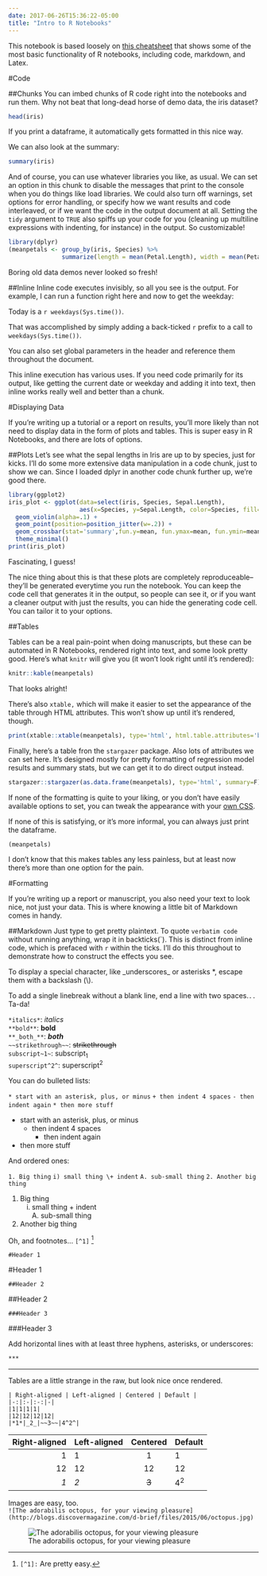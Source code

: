 ```yaml
---
date: 2017-06-26T15:36:22-05:00
title: "Intro to R Notebooks"
---
```


This notebook is based loosely on [this cheatsheet](https://www.rstudio.com/wp-content/uploads/2016/03/rmarkdown-cheatsheet-2.0.pdf) that shows some of the most basic functionality of R notebooks, including code, markdown, and Latex.

#Code

##Chunks
You can imbed chunks of R code right into the notebooks and run them. Why not beat that long-dead horse of demo data, the iris dataset?

```r
head(iris)
```

If you print a dataframe, it automatically gets formatted in this nice way.

We can also look at the summary:
```r
summary(iris)
```

And of course, you can use whatever libraries you like, as usual. We can set an option in this chunk to disable the messages that print to the console when you do things like load libraries. We could also turn off warnings, set options for error handling, or specify how we want results and code interleaved, or if we want the code in the output document at all. Setting the `tidy` argument to `TRUE` also spiffs up your code for you (cleaning up multiline expressions with indenting, for instance) in the output. So customizable! 
```r
library(dplyr)
(meanpetals <- group_by(iris, Species) %>%
               summarize(length = mean(Petal.Length), width = mean(Petal.Width)))
```
Boring old data demos never looked so fresh!

##Inline
Inline code executes invisibly, so all you see is the output. For example, I can run a function right here and now to get the weekday:

Today is a `r weekdays(Sys.time())`.

That was accomplished by simply adding a back-ticked `r` prefix to a call to `weekdays(Sys.time())`.

You can also set global parameters in the header and reference them throughout the document.

This inline execution has various uses. If you need code primarily for its output, like getting the current date or weekday and adding it into text, then inline works really well and better than a chunk.

#Displaying Data

If you're writing up a tutorial or a report on results, you'll more likely than not need to display data in the form of plots and tables. This is super easy in R Notebooks, and there are lots of options.

##Plots
Let's see what the sepal lengths in Iris are up to by species, just for kicks. I'll do some more extensive data manipulation in a code chunk, just to show we can. Since I loaded dplyr in another code chunk further up, we're good there.
```r
library(ggplot2)
iris_plot <- ggplot(data=select(iris, Species, Sepal.Length), 
                    aes(x=Species, y=Sepal.Length, color=Species, fill=Species)) +
  geom_violin(alpha=.1) +
  geom_point(position=position_jitter(w=.2)) +
  geom_crossbar(stat='summary',fun.y=mean, fun.ymax=mean, fun.ymin=mean, fatten=2, width=.5) +
  theme_minimal()
print(iris_plot)
```

Fascinating, I guess!

The nice thing about this is that these plots are completely reproduceable--they'll be generated everytime you run the notebook. You can keep the code cell that generates it in the output, so people can see it, or if you want a cleaner output with just the results, you can hide the generating code cell. You can tailor it to your options.

##Tables

Tables can be a real pain-point when doing manuscripts, but these can be automated in R Notebooks, rendered right into text, and some look pretty good. Here's what `knitr` will give you (it won't look right until it's rendered):
```r
knitr::kable(meanpetals)
```

That looks alright!

There's also `xtable,` which will make it easier to set the appearance of the table through HTML attributes. This won't show up until it's rendered, though.
```r
print(xtable::xtable(meanpetals), type='html', html.table.attributes='border=0  width=250')
```

Finally, here's a table fron the `stargazer` package. Also lots of attributes we can set here. It's designed mostly for pretty formatting of regression model results and summary stats, but we can get it to do direct output instead.
```r
stargazer::stargazer(as.data.frame(meanpetals), type='html', summary=F)
```

If none of the formatting is quite to your liking, or you don't have easily available options to set, you can tweak the appearance with your [own CSS](http://rmarkdown.rstudio.com/html_document_format.html#custom_css).

If none of this is satisfying, or it's more informal, you can always just print the dataframe.
```r
(meanpetals)
```

I don't know that this makes tables any less painless, but at least now there's more than one option for the pain.

#Formatting

If you're writing up a report or manuscript, you also need your text to look nice, not just your data. This is where knowing a little bit of Markdown comes in handy.

##Markdown
Just type to get pretty plaintext. To quote `verbatim code` without running anything, wrap it in backticks(\`). This is distinct from inline code, which is prefaced with `r` within the ticks. I'll do this throughout to demonstrate how to construct the effects you see.

To display a special character, like \_underscores\_ or asterisks \*, escape them with a backslash (\\).

To add a single linebreak without a blank line, end a line with two spaces.`..`  
Ta-da!

`*italics*`: *italics*  
`**bold**`: **bold**  
`**_both_**`: **_both_**  
`~~strikethrough~~`: ~~strikethrough~~  
`subscript~1~`: subscript~1~  
`superscript^2^`: superscript^2^  

You can do bulleted lists: 

`* start with an asterisk, plus, or minus ` 
`    + then indent 4 spaces`
`        - then indent again `
`* then more stuff`

* start with an asterisk, plus, or minus  
    + then indent 4 spaces
        - then indent again 
* then more stuff

And ordered ones:

`1. Big thing`
`    i) small thing \+ indent`
`      A. sub-small thing`
`2. Another big thing`

1. Big thing
    i) small thing \+ indent  
      A. sub-small thing
2. Another big thing
      
Oh, and footnotes... `[^1]` [^1]

[^1]: `[^1]:` Are pretty easy.

`#Header 1`

#Header 1

`##Header 2`

##Header 2

`###Header 3`  

###Header 3

Add horizontal lines with at least three hyphens, asterisks, or underscores:

`***`

***

Tables are a little strange in the raw, but look nice once rendered.

```
| Right-aligned | Left-aligned | Centered | Default |
|-:|:-|:-:|-|
|1|1|1|1|
|12|12|12|12| 
|*1*|_2_|~~3~~|4^2^|
```

| Right-aligned | Left-aligned | Centered | Default |
|-:|:-|:-:|-|
|1|1|1|1|
|12|12|12|12|
|*1*|_2_|~~3~~|4^2^|

Images are easy, too.  
`![The adorabilis octopus, for your viewing pleasure](http://blogs.discovermagazine.com/d-brief/files/2015/06/octopus.jpg)`

![The adorabilis octopus, for your viewing pleasure](http://blogs.discovermagazine.com/d-brief/files/2015/06/octopus.jpg)